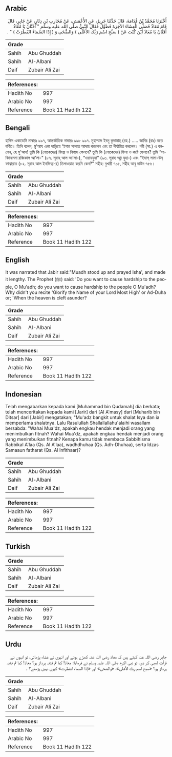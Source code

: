 ## Arabic


<div dir="rtl" lang="ar" style={{fontSize:'larger',backgroundColor:'#f8f9fa',padding:20}}>
أَخْبَرَنَا مُحَمَّدُ بْنُ قُدَامَةَ، قَالَ حَدَّثَنَا جَرِيرٌ، عَنِ الأَعْمَشِ، عَنْ مُحَارِبِ بْنِ دِثَارٍ، عَنْ جَابِرٍ، قَالَ قَامَ مُعَاذٌ فَصَلَّى الْعِشَاءَ الآخِرَةَ فَطَوَّلَ فَقَالَ النَّبِيُّ صلى الله عليه وسلم ‏"‏ أَفَتَّانٌ يَا مُعَاذُ أَفَتَّانٌ يَا مُعَاذُ أَيْنَ كُنْتَ عَنْ ‏(‏ سَبِّحِ اسْمَ رَبِّكَ الأَعْلَى ‏)‏ وَالضُّحَى وَ ‏(‏ إِذَا السَّمَاءُ انْفَطَرَتْ ‏)‏ ‏"‏ ‏.‏
</div>
<div style={{backgroundColor:'#f8f9fa',padding:20, marginBottom: 10}}><table> <thead> <tr> <th>Grade</th> <th></th> </tr> </thead> <tbody> <tr><td>Sahih</td><td>Abu Ghuddah</td></tr><tr><td>Sahih</td><td>Al-Albani</td></tr><tr><td>Daif</td><td>Zubair Ali Zai</td></tr></tbody></table><table> <thead> <tr> <th>References:</th> <th></th> </tr> </thead> <tbody><tr><td>Hadith No</td><td>997</td></tr><tr><td>Arabic No</td><td>997</td></tr><tr><td>Reference</td><td>Book 11 Hadith 122</td></tr></tbody></table></div>

## Bengali


<div dir="ltr" lang="bn" style={{fontSize:'larger',backgroundColor:'#f8f9fa',padding:20}}>
হাদিস একাডেমি নাম্বারঃ ৯৯৭, আন্তর্জাতিক নাম্বারঃ ৯৯৮ ৯৯৭. মুহাম্মাদ ইবনু কুদামাহ্ (রহ.) ..... জাবির (রাঃ) হতে বর্ণিত। তিনি বলেন, মু'আয একা দাড়িয়ে ‘ইশার সালাত আদায় করলেন এবং তা দীর্ঘায়িত করলেন। নবী (সা.) এ বললেন, হে মু'আয! তুমি কি (লোকেদের) ফিত্না ও বিপদে ফেলবে? তুমি কি (লোকেদের) ফিনা ও কষ্টে ফেলবে? তুমি “সাব্বিাহসমা রব্বিকাল আ'লা-" (৮৭. সূরাহ্ আল আ'লা-), “ওয়াযযুহা” (৯৩. সূরাহ আ্যু যুহা-) এবং “ইযাস্ সামা-উন্ ফাত্বারাত (৮২. সূরাহ আল ইনফিত্বা-র) তিলাওয়াত করনি কেন?” সহীহ: বুখারী ৭০৫, সহীহ আবু দাউদ ৭৫৬।
</div>
<div style={{backgroundColor:'#f8f9fa',padding:20, marginBottom: 10}}><table> <thead> <tr> <th>Grade</th> <th></th> </tr> </thead> <tbody> <tr><td>Sahih</td><td>Abu Ghuddah</td></tr><tr><td>Sahih</td><td>Al-Albani</td></tr><tr><td>Daif</td><td>Zubair Ali Zai</td></tr></tbody></table><table> <thead> <tr> <th>References:</th> <th></th> </tr> </thead> <tbody><tr><td>Hadith No</td><td>997</td></tr><tr><td>Arabic No</td><td>997</td></tr><tr><td>Reference</td><td>Book 11 Hadith 122</td></tr></tbody></table></div>

## English


<div dir="ltr" lang="en" style={{fontSize:'larger',backgroundColor:'#f8f9fa',padding:20}}>
It was narrated that Jabir said:"Muadh stood up and prayed Isha', and made it lengthy. The Prophet (ﷺ) said: 'Do you want to cause hardship to the people, O Mu'adh; do you want to cause hardship to the people O Mu'adh? Why didn't you recite 'Glorify the Name of your Lord Most High' or Ad-Duha or; 'When the heaven is cleft asunder?
</div>
<div style={{backgroundColor:'#f8f9fa',padding:20, marginBottom: 10}}><table> <thead> <tr> <th>Grade</th> <th></th> </tr> </thead> <tbody> <tr><td>Sahih</td><td>Abu Ghuddah</td></tr><tr><td>Sahih</td><td>Al-Albani</td></tr><tr><td>Daif</td><td>Zubair Ali Zai</td></tr></tbody></table><table> <thead> <tr> <th>References:</th> <th></th> </tr> </thead> <tbody><tr><td>Hadith No</td><td>997</td></tr><tr><td>Arabic No</td><td>997</td></tr><tr><td>Reference</td><td>Book 11 Hadith 122</td></tr></tbody></table></div>

## Indonesian


<div dir="ltr" lang="id" style={{fontSize:'larger',backgroundColor:'#f8f9fa',padding:20}}>
Telah mengabarkan kepada kami [Muhammad bin Qudamah] dia berkata; telah menceritakan kepada kami [Jarir] dari [Al A'masy] dari [Muharib bin Ditsar] dari [Jabir] mengatakan; "Mu'adz bangkit untuk shalat Isya dan ia memperlama shalatnya. Lalu Rasulullah Shallallallahu'alaihi wasallam bersabda: "Wahai Mua'dz, apakah engkau hendak menjadi orang yang menimbulkan fitnah? Wahai Mua'dz, apakah engkau hendak menjadi orang yang menimbulkan fitnah? Kenapa kamu tidak membaca Sabbihisma Rabbikal A'laa (Qs. Al A'laa), wadhdhuhaa (Qs. Adh-Dhuhaa), serta Idzas Samaaun fatharat (Qs. Al Infithaar)?
</div>
<div style={{backgroundColor:'#f8f9fa',padding:20, marginBottom: 10}}><table> <thead> <tr> <th>Grade</th> <th></th> </tr> </thead> <tbody> <tr><td>Sahih</td><td>Abu Ghuddah</td></tr><tr><td>Sahih</td><td>Al-Albani</td></tr><tr><td>Daif</td><td>Zubair Ali Zai</td></tr></tbody></table><table> <thead> <tr> <th>References:</th> <th></th> </tr> </thead> <tbody><tr><td>Hadith No</td><td>997</td></tr><tr><td>Arabic No</td><td>997</td></tr><tr><td>Reference</td><td>Book 11 Hadith 122</td></tr></tbody></table></div>

## Turkish


<div dir="ltr" lang="tr" style={{fontSize:'larger',backgroundColor:'#f8f9fa',padding:20}}>

</div>
<div style={{backgroundColor:'#f8f9fa',padding:20, marginBottom: 10}}><table> <thead> <tr> <th>Grade</th> <th></th> </tr> </thead> <tbody> <tr><td>Sahih</td><td>Abu Ghuddah</td></tr><tr><td>Sahih</td><td>Al-Albani</td></tr><tr><td>Daif</td><td>Zubair Ali Zai</td></tr></tbody></table><table> <thead> <tr> <th>References:</th> <th></th> </tr> </thead> <tbody><tr><td>Hadith No</td><td>997</td></tr><tr><td>Arabic No</td><td>997</td></tr><tr><td>Reference</td><td>Book 11 Hadith 122</td></tr></tbody></table></div>

## Urdu


<div dir="rtl" lang="ur" style={{fontSize:'larger',backgroundColor:'#f8f9fa',padding:20}}>
جابر رضی اللہ عنہ کہتے ہیں کہ معاذ رضی اللہ عنہ کھڑے ہوئے اور انہوں نے عشاء پڑھائی، تو انہوں نے قرأت لمبی کر دی، تو نبی اکرم صلی اللہ علیہ وسلم نے فرمایا: معاذ! کیا تم فتنہ پرداز ہو؟ معاذ! کیا تم فتنہ پرداز ہو؟ «سبح اسم ربك الأعلى‏»، «والضحى» اور «إذا السماء انفطرت» کیوں نہیں پڑھتے؟ ۔
</div>
<div style={{backgroundColor:'#f8f9fa',padding:20, marginBottom: 10}}><table> <thead> <tr> <th>Grade</th> <th></th> </tr> </thead> <tbody> <tr><td>Sahih</td><td>Abu Ghuddah</td></tr><tr><td>Sahih</td><td>Al-Albani</td></tr><tr><td>Daif</td><td>Zubair Ali Zai</td></tr></tbody></table><table> <thead> <tr> <th>References:</th> <th></th> </tr> </thead> <tbody><tr><td>Hadith No</td><td>997</td></tr><tr><td>Arabic No</td><td>997</td></tr><tr><td>Reference</td><td>Book 11 Hadith 122</td></tr></tbody></table></div>